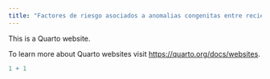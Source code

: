 ```yaml
---
title: "Factores de riesgo asociados a anomalias congenitas entre recien nacidos en el Hospital de la Mujer"
---
```


This is a Quarto website.

To learn more about Quarto websites visit <https://quarto.org/docs/websites>.

```r
1 + 1
```
